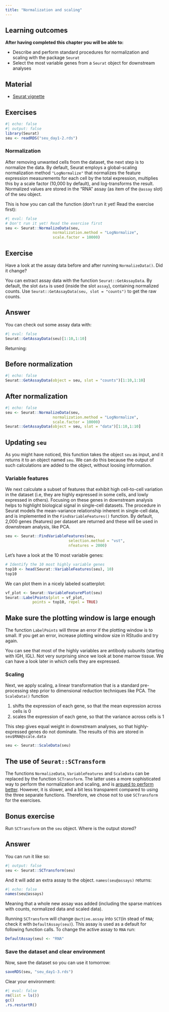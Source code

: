 ```yaml
---
title: "Normalization and scaling"
---
```

::: {.callout-note}
## Learning outcomes

**After having completed this chapter you will be able to:**

- Describe and perform standard procedures for normalization and scaling with the package `Seurat`
- Select the most variable genes from a `Seurat` object for downstream analyses
::: 


## Material

- [Seurat vignette](https://satijalab.org/seurat/articles/pbmc3k_tutorial.html)

## Exercises

```r
#| echo: false
#| output: false
library(Seurat)
seu <- readRDS("seu_day1-2.rds")
```

### Normalization

After removing unwanted cells from the dataset, the next step is to normalize the data.
By default, Seurat employs a global-scaling normalization method `"LogNormalize"` that normalizes the feature expression measurements for each cell by the total expression, multiplies this by a scale factor (10,000 by default), and log-transforms the result.
Normalized values are stored in the "RNA" assay (as item of the `@assay` slot) of the seu object.

This is how you can call the function (don't run it yet! Read the exercise first):

```r
#| eval: false
# Don't run it yet! Read the exercise first
seu <- Seurat::NormalizeData(seu,
                     normalization.method = "LogNormalize",
                     scale.factor = 10000)
```


::: {.callout-important}
## Exercise
Have a look at the assay data before and after running `NormalizeData()`. Did it change?
::: 

::: {.callout-tip}
You can extract assay data with the function `Seurat::GetAssayData`. By default, the slot `data` is used (inside the slot `assay`), containing normalized counts. Use `Seurat::GetAssayData(seu, slot = "counts")` to get the raw counts. 
:::

::: {.callout-tip collapse="true"}
# Answer
You can check out some assay data with:

```r
#| eval: false
Seurat::GetAssayData(seu)[1:10,1:10]  
```

Returning:
    
::: {.panel-tabset}
## Before normalization

```r
#| echo: false
Seurat::GetAssayData(object = seu, slot = "counts")[1:10,1:10]  
```

## After normalization

```r
#| echo: false
seu <- Seurat::NormalizeData(seu,
                     normalization.method = "LogNormalize",
                     scale.factor = 10000)
Seurat::GetAssayData(object = seu, slot = "data")[1:10,1:10]  
```

:::
::: 



::: {.callout-note}
## Updating `seu`
As you might have noticed, this function takes the object `seu` as input, and it returns it to an object named `seu`. We can do this because the output of such calculations are added to the object, without loosing information.
:::

### Variable features

We next calculate a subset of features that exhibit high cell-to-cell variation in the dataset (i.e, they are highly expressed in some cells, and lowly expressed in others). Focusing on these genes in downstream analysis helps to highlight biological signal in single-cell datasets. The procedure in Seurat models the mean-variance relationship inherent in single-cell data, and is implemented in the `FindVariableFeatures()` function. By default, 2,000 genes (features) per dataset are returned and these will be used in downstream analysis, like PCA.

```r
seu <- Seurat::FindVariableFeatures(seu,
                            selection.method = "vst",
                            nfeatures = 2000)
```

Let's have a look at the 10 most variable genes:

```r
# Identify the 10 most highly variable genes
top10 <- head(Seurat::VariableFeatures(seu), 10)
top10
```

We can plot them in a nicely labeled scatterplot:

```r
vf_plot <- Seurat::VariableFeaturePlot(seu)
Seurat::LabelPoints(plot = vf_plot,
            points = top10, repel = TRUE)
```

::: {.callout-warning}
## Make sure the plotting window is large enough

The function `LabelPoints` will throw an error if the plotting window is to small. If you get an error, increase plotting window size in RStudio and try again. 
::: 

You can see that most of the highly variables are antibody subunits (starting with IGH, IGL). Not very surprising since we look at bone marrow tissue. We can have a look later in which cells they are expressed. 

### Scaling

Next, we apply scaling, a linear transformation that is a standard pre-processing
step prior to dimensional reduction techniques like PCA. The `ScaleData()` function

1. shifts the expression of each gene, so that the mean expression across cells is 0
2. scales the expression of each gene, so that the variance across cells is 1

This step gives equal weight in downstream analyses, so that highly-expressed genes do not dominate. The results of this are stored in `seu$RNA@scale.data`

```r
seu <- Seurat::ScaleData(seu)
```


::: {.callout-note}
## The use of `Seurat::SCTransform`

The functions `NormalizeData`, `VariableFeatures` and `ScaleData` can be replaced by the function `SCTransform`. The latter uses a more sophisticated way to perform the normalization and scaling, and is [argued to perform better](https://genomebiology.biomedcentral.com/articles/10.1186/s13059-019-1874-1). However, it is slower, and a bit less transparent compared to using the three separate functions. Therefore, we chose not to use `SCTransform` for the exercises.

:::


::: {.callout-important}
## Bonus exercise
Run `SCTransform` on the `seu` object. Where is the output stored?

::: 

::: {.callout-tip collapse="true"}
## Answer
You can run it like so:

```r
#| output: false
seu <- Seurat::SCTransform(seu)
```

And it will add an extra assay to the object. `names(seu@assays)` returns:

```r
#| echo: false
names(seu@assays)
```

Meaning that a whole new assay was added (including the sparse matrices with counts, normalized data and scaled data). 
:::

::: {.callout-warning}
Running `SCTransform` will change `@active.assay` into `SCT`(in stead of `RNA`; check it with `DefaultAssay(seu)`). This assay is used as a default for following function calls. To change the active assay to `RNA` run:

```r
DefaultAssay(seu) <- "RNA"
```
:::

### Save the dataset and clear environment

Now, save the dataset so you can use it tomorrow:

```r
saveRDS(seu, "seu_day1-3.rds")
```

Clear your environment:

```r
#| eval: false
rm(list = ls())
gc()
.rs.restartR()
```
